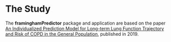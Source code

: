 
# The Study {#thestudy}
The **framinghamPredictor** package and application are based on the paper [An Individualized Prediction Model for Long-term Lung Function Trajectory and Risk of COPD in the General Population](https://www.ncbi.nlm.nih.gov/pubmed/31542453), published in 2019.











